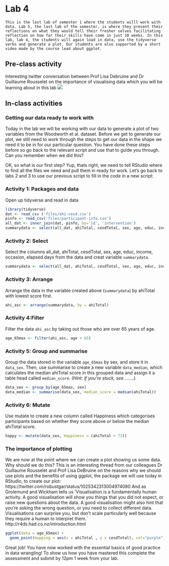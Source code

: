 # Lab 4 

```block
This is the last lab of semester 1 where the students willl work with data. Lab 5, the last lab of the semester, is where they present their reflections on what they would tell their fresher selves facilitating reflection on how far their skills have come in just 10 weeks. In this lab, lab 4, the students will again load in data, use the tidyverse verbs and generate a plot. Our students are also supported by a short video made by the course lead about ggplot. 
```

## Pre-class activity
Interesting twitter conversation between Prof Lisa Debruine and Dr Guillaume Rousselet on the importance of visualising data which you will be learning about in this lab 
![](images/ggplot_thread.png)


## In-class activities

### Getting our data ready to work with

Today in the lab we will be working with our data to generate a plot of two variables from the Woodworth et al. dataset. Before we get to generate our plot, we still need to work through the steps to get our data in the shape we need it to be in for our particular question. You have done these steps before so go back to the relevant script and use that to guide you through. Can you remember when we did this? 

OK, so what is our first step? Yup, thats right, we need to tell RStudio where to find all the files we need and pull them in ready for work. Let's go back to labs 2 and 3 to use our previous script to fill in the code in a new script:

### Activity 1: Packages and data  
Open up tidyverse and read in data

```r
library(tidyverse)
dat <- read_csv ('files/ahi-cesd.csv')
pinfo <- read_csv('files/participant-info.csv')
all_dat <- inner_join(dat, pinfo, by='id', 'intervention')
summarydata <- select(all_dat, ahiTotal, cesdTotal, sex, age, educ, income, occasion, elapsed.days)
```

### Activity 2: Select
Select the columns all_dat, ahiTotal, cesdTotal, sex, age, educ, income, occasion, elapsed.days from the data and creat variable ```summarydata```. 
```r
summarydata <- select(all_dat, ahiTotal, cesdTotal, sex, age, educ, income, occasion, elapsed.days)
```

### Activity 3: Arrange  
Arrange the data in the variable created above (```summarydata```) by ahiTotal with lowest score first. 
```r
ahi_asc <- arrange(summarydata, by = ahiTotal)
```

### Activity 4:Filter  
Filter the data ```ahi_asc``` by taking out those who are over 65 years of age.  
```r
age_65max <- filter(ahi_asc, age < 65)
```

### Activity 5: Group and summarise  
Group the data stored in the variable ```age_65max``` by sex, and store it in ```data_sex```. 
Then, use summarise to create a new variable ```data_median```, which calculates the median ahiTotal score in this grouped data and assign it a table head called ```median_score```.
*(Hint: if you're stuck, see .......).*
```r
data_sex <- group_by(age_65max, sex)
data_median <- summarise(data_sex, median_score = median(ahiTotal))
```

### Activity 6: Mutate  
Use mutate to create a new column called Happiness which categorises participants based on whether they score above or below the median ahiTotal score.
```r
happy <- mutate(data_sex, Happiness = (ahiTotal > 73))
```

### The importance of plotting 
We are now at the point where we can create a plot showing us some data. Why should we do this? This is an interesting thread from our colleagues Dr Guillaume Rousselet and Prof Lisa DeBruine on the reasons why we should use plots and the benefits of using ggplot, the package we will use today in RStudio, to create our plot: https://twitter.com/robustgar/status/1025342313004974080
And as Grolemund and Wickham tells us 
'Visualisation is a fundamentally human activity. A good visualisation will show you things that you did not expect, or raise new questions about the data. A good visualisation might also hint that you’re asking the wrong question, or you need to collect different data. Visualisations can surprise you, but don’t scale particularly well because they require a human to interpret them.` 
http://r4ds.had.co.nz/introduction.html

```r
ggplot(data = age_65max) + 
  geom_point(mapping = aes(x = ahiTotal , y = cesdTotal), col="purple") 
```

Great job! You have now worked with the essential basics of good practice in data wrangling! To show us how you have mastered this complete the assessment and submit by 12pm 1 week from your lab. 
